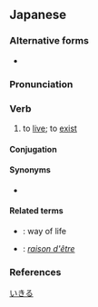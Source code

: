 ==Japanese==
{{ja-kanjitab|い|sort=いきる|yomi=kun}}

===Alternative forms===
* {{ja-l|活きる}}

===Pronunciation===
{{ja-pron|いきる|acc=2|acc_ref=SMK2}}

===Verb===
{{ja-verb|tr=intrans|type=2|いきる}}
{{ja-vp|生かす|生きる}}
{{ja-vp|生ける|生きる}}

# to [[live]]; to [[exist]]
#: {{ja-usex|キムはまだ'''生きて'''いた。|^キム は まだ '''いきて'''いた。|Kim was still '''alive'''.}}
#: {{ja-usex|世界平和のために'''生きる'''|^せかい へいわ の ため に '''いきる'''|'''live''' for the sake of world peace}}
#: {{ja-usex|難病とともに'''生きる'''|^なんびょう と とも に '''いきる'''|to '''live''' with an incurable disease}}
#: {{ja-usex|祖父[[ばかりか]]、曽祖父さえ'''生きて'''いる。|^そふ [[ばかり か]]、そうそふ さえ '''いきて'''いる。|Not only is my grandfather '''living''' but my great-grandfather as well.}}

====Conjugation====
{{ja-ichi|いき}}
{{ja-conj-bungo|い|2u-k}}

====Synonyms====
* {{sense|to live}} {{ja-r|生存する|せいぞんする|linkto=生存}}

====Related terms====
* {{ja-r|生きる道|いきる みち}}: way of life
* {{ja-r|生き甲斐|いきいがい}}: ''[[raison d'être]]''

===References===
<references/>

[[Category:Japanese basic words|いきる]]